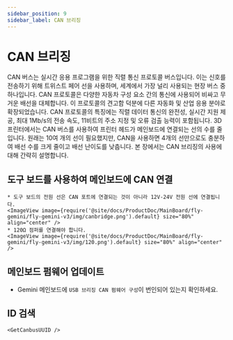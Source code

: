 ```yaml
---
sidebar_position: 9
sidebar_label: CAN 브리징
---
```





# CAN 브리징

CAN 버스는 실시간 응용 프로그램을 위한 직렬 통신 프로토콜 버스입니다. 이는 신호를 전송하기 위해 트위스트 페어 선을 사용하며, 세계에서 가장 널리 사용되는 현장 버스 중 하나입니다. CAN 프로토콜은 다양한 자동차 구성 요소 간의 통신에 사용되어 비싸고 무거운 배선을 대체합니다. 이 프로토콜의 견고함 덕분에 다른 자동화 및 산업 응용 분야로 확장되었습니다. CAN 프로토콜의 특징에는 직렬 데이터 통신의 완전성, 실시간 지원 제공, 최대 1Mb/s의 전송 속도, 11비트의 주소 지정 및 오류 검출 능력이 포함됩니다.
3D 프린터에서는 CAN 버스를 사용하여 프린터 헤드가 메인보드에 연결되는 선의 수를 줄입니다. 원래는 10여 개의 선이 필요했지만, CAN을 사용하면 4개의 선만으로도 충분하여 배선 수를 크게 줄이고 배선 난이도를 낮춥니다.
본 장에서는 CAN 브리징의 사용에 대해 간략히 설명합니다.

## 도구 보드를 사용하여 메인보드에 CAN 연결

    * 도구 보드의 전원 선은 CAN 포트에 연결되는 것이 아니라 12V-24V 전원 선에 연결됩니다.
    <ImageView image={require('@site/docs/ProductDoc/MainBoard/fly-gemini/fly-gemini-v3/img/canbridge.png').default} size="80%" align="center" />
    * 120Ω 점퍼를 연결해야 합니다.
    <ImageView image={require('@site/docs/ProductDoc/MainBoard/fly-gemini/fly-gemini-v3/img/120.png').default} size="80%" align="center" />

## 메인보드 펌웨어 업데이트

* Gemini 메인보드에 `USB 브리징 CAN 펌웨어 구성`이 번인되어 있는지 확인하세요.

## ID 검색

    <GetCanbusUUID />